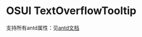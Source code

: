 
<Meta title="设计文档/TextOverflowTooltip"  />

# OSUI TextOverflowTooltip

支持所有antd属性：见[antd文档](https://ant.design/components/text-overflow-tooltip-cn/)

<Canvas>
  <Story name="Demo" story={stories.Demo} />
</Canvas>